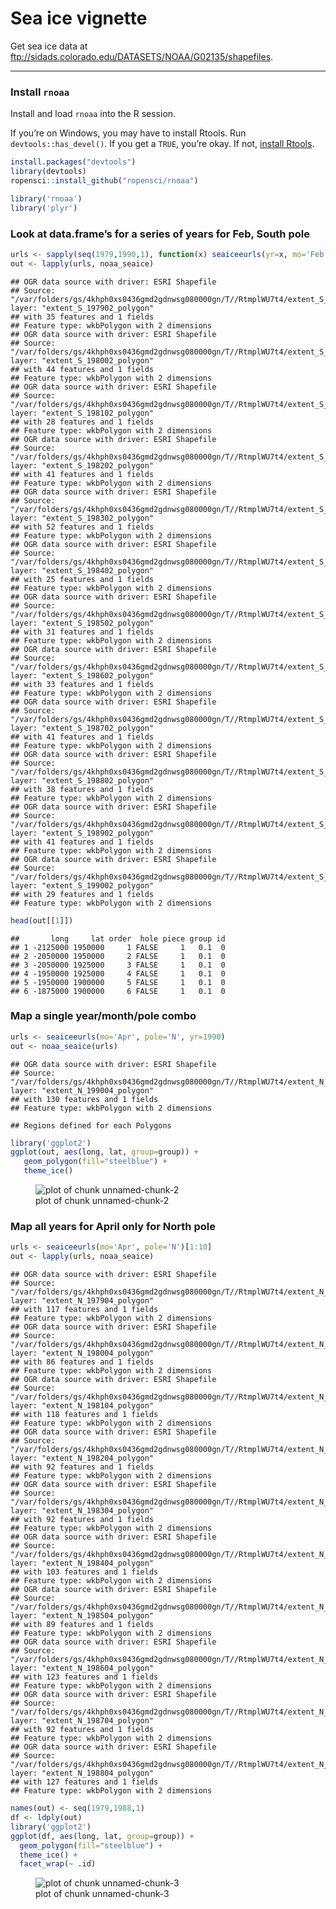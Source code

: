 <!--
%\VignetteEngine{knitr::knitr}
%\VignetteIndexEntry{Sea ice vignette}
-->

Sea ice vignette
======

Get sea ice data at [ftp://sidads.colorado.edu/DATASETS/NOAA/G02135/shapefiles](ftp://sidads.colorado.edu/DATASETS/NOAA/G02135/shapefiles).

********************

### Install `rnoaa`

Install and load `rnoaa` into the R session.

If you're on Windows, you may have to install Rtools. Run `devtools::has_devel()`. If you get a `TRUE`, you're okay. If not, [install Rtools](http://cran.r-project.org/bin/windows/Rtools/).


```r
install.packages("devtools")
library(devtools)
ropensci::install_github("ropensci/rnoaa")
```


```r
library('rnoaa')
library('plyr')
```

### Look at data.frame's for a series of years for Feb, South pole


```r
urls <- sapply(seq(1979,1990,1), function(x) seaiceeurls(yr=x, mo='Feb', pole='S'))
out <- lapply(urls, noaa_seaice)
```

```
## OGR data source with driver: ESRI Shapefile 
## Source: "/var/folders/gs/4khph0xs0436gmd2gdnwsg080000gn/T//RtmplWU7t4/extent_S_197902_polygon", layer: "extent_S_197902_polygon"
## with 35 features and 1 fields
## Feature type: wkbPolygon with 2 dimensions
## OGR data source with driver: ESRI Shapefile 
## Source: "/var/folders/gs/4khph0xs0436gmd2gdnwsg080000gn/T//RtmplWU7t4/extent_S_198002_polygon", layer: "extent_S_198002_polygon"
## with 44 features and 1 fields
## Feature type: wkbPolygon with 2 dimensions
## OGR data source with driver: ESRI Shapefile 
## Source: "/var/folders/gs/4khph0xs0436gmd2gdnwsg080000gn/T//RtmplWU7t4/extent_S_198102_polygon", layer: "extent_S_198102_polygon"
## with 28 features and 1 fields
## Feature type: wkbPolygon with 2 dimensions
## OGR data source with driver: ESRI Shapefile 
## Source: "/var/folders/gs/4khph0xs0436gmd2gdnwsg080000gn/T//RtmplWU7t4/extent_S_198202_polygon", layer: "extent_S_198202_polygon"
## with 41 features and 1 fields
## Feature type: wkbPolygon with 2 dimensions
## OGR data source with driver: ESRI Shapefile 
## Source: "/var/folders/gs/4khph0xs0436gmd2gdnwsg080000gn/T//RtmplWU7t4/extent_S_198302_polygon", layer: "extent_S_198302_polygon"
## with 52 features and 1 fields
## Feature type: wkbPolygon with 2 dimensions
## OGR data source with driver: ESRI Shapefile 
## Source: "/var/folders/gs/4khph0xs0436gmd2gdnwsg080000gn/T//RtmplWU7t4/extent_S_198402_polygon", layer: "extent_S_198402_polygon"
## with 25 features and 1 fields
## Feature type: wkbPolygon with 2 dimensions
## OGR data source with driver: ESRI Shapefile 
## Source: "/var/folders/gs/4khph0xs0436gmd2gdnwsg080000gn/T//RtmplWU7t4/extent_S_198502_polygon", layer: "extent_S_198502_polygon"
## with 31 features and 1 fields
## Feature type: wkbPolygon with 2 dimensions
## OGR data source with driver: ESRI Shapefile 
## Source: "/var/folders/gs/4khph0xs0436gmd2gdnwsg080000gn/T//RtmplWU7t4/extent_S_198602_polygon", layer: "extent_S_198602_polygon"
## with 33 features and 1 fields
## Feature type: wkbPolygon with 2 dimensions
## OGR data source with driver: ESRI Shapefile 
## Source: "/var/folders/gs/4khph0xs0436gmd2gdnwsg080000gn/T//RtmplWU7t4/extent_S_198702_polygon", layer: "extent_S_198702_polygon"
## with 41 features and 1 fields
## Feature type: wkbPolygon with 2 dimensions
## OGR data source with driver: ESRI Shapefile 
## Source: "/var/folders/gs/4khph0xs0436gmd2gdnwsg080000gn/T//RtmplWU7t4/extent_S_198802_polygon", layer: "extent_S_198802_polygon"
## with 38 features and 1 fields
## Feature type: wkbPolygon with 2 dimensions
## OGR data source with driver: ESRI Shapefile 
## Source: "/var/folders/gs/4khph0xs0436gmd2gdnwsg080000gn/T//RtmplWU7t4/extent_S_198902_polygon", layer: "extent_S_198902_polygon"
## with 41 features and 1 fields
## Feature type: wkbPolygon with 2 dimensions
## OGR data source with driver: ESRI Shapefile 
## Source: "/var/folders/gs/4khph0xs0436gmd2gdnwsg080000gn/T//RtmplWU7t4/extent_S_199002_polygon", layer: "extent_S_199002_polygon"
## with 29 features and 1 fields
## Feature type: wkbPolygon with 2 dimensions
```

```r
head(out[[1]])
```

```
##       long     lat order  hole piece group id
## 1 -2125000 1950000     1 FALSE     1   0.1  0
## 2 -2050000 1950000     2 FALSE     1   0.1  0
## 3 -2050000 1925000     3 FALSE     1   0.1  0
## 4 -1950000 1925000     4 FALSE     1   0.1  0
## 5 -1950000 1900000     5 FALSE     1   0.1  0
## 6 -1875000 1900000     6 FALSE     1   0.1  0
```

### Map a single year/month/pole combo


```r
urls <- seaiceeurls(mo='Apr', pole='N', yr=1990)
out <- noaa_seaice(urls)
```

```
## OGR data source with driver: ESRI Shapefile 
## Source: "/var/folders/gs/4khph0xs0436gmd2gdnwsg080000gn/T//RtmplWU7t4/extent_N_199004_polygon", layer: "extent_N_199004_polygon"
## with 130 features and 1 fields
## Feature type: wkbPolygon with 2 dimensions
```

```
## Regions defined for each Polygons
```

```r
library('ggplot2')
ggplot(out, aes(long, lat, group=group)) +
   geom_polygon(fill="steelblue") +
   theme_ice()
```

![plot of chunk unnamed-chunk-2](figure/unnamed-chunk-2.png) 

### Map all years for April only for North pole


```r
urls <- seaiceeurls(mo='Apr', pole='N')[1:10]
out <- lapply(urls, noaa_seaice)
```

```
## OGR data source with driver: ESRI Shapefile 
## Source: "/var/folders/gs/4khph0xs0436gmd2gdnwsg080000gn/T//RtmplWU7t4/extent_N_197904_polygon", layer: "extent_N_197904_polygon"
## with 117 features and 1 fields
## Feature type: wkbPolygon with 2 dimensions
## OGR data source with driver: ESRI Shapefile 
## Source: "/var/folders/gs/4khph0xs0436gmd2gdnwsg080000gn/T//RtmplWU7t4/extent_N_198004_polygon", layer: "extent_N_198004_polygon"
## with 86 features and 1 fields
## Feature type: wkbPolygon with 2 dimensions
## OGR data source with driver: ESRI Shapefile 
## Source: "/var/folders/gs/4khph0xs0436gmd2gdnwsg080000gn/T//RtmplWU7t4/extent_N_198104_polygon", layer: "extent_N_198104_polygon"
## with 118 features and 1 fields
## Feature type: wkbPolygon with 2 dimensions
## OGR data source with driver: ESRI Shapefile 
## Source: "/var/folders/gs/4khph0xs0436gmd2gdnwsg080000gn/T//RtmplWU7t4/extent_N_198204_polygon", layer: "extent_N_198204_polygon"
## with 92 features and 1 fields
## Feature type: wkbPolygon with 2 dimensions
## OGR data source with driver: ESRI Shapefile 
## Source: "/var/folders/gs/4khph0xs0436gmd2gdnwsg080000gn/T//RtmplWU7t4/extent_N_198304_polygon", layer: "extent_N_198304_polygon"
## with 92 features and 1 fields
## Feature type: wkbPolygon with 2 dimensions
## OGR data source with driver: ESRI Shapefile 
## Source: "/var/folders/gs/4khph0xs0436gmd2gdnwsg080000gn/T//RtmplWU7t4/extent_N_198404_polygon", layer: "extent_N_198404_polygon"
## with 103 features and 1 fields
## Feature type: wkbPolygon with 2 dimensions
## OGR data source with driver: ESRI Shapefile 
## Source: "/var/folders/gs/4khph0xs0436gmd2gdnwsg080000gn/T//RtmplWU7t4/extent_N_198504_polygon", layer: "extent_N_198504_polygon"
## with 89 features and 1 fields
## Feature type: wkbPolygon with 2 dimensions
## OGR data source with driver: ESRI Shapefile 
## Source: "/var/folders/gs/4khph0xs0436gmd2gdnwsg080000gn/T//RtmplWU7t4/extent_N_198604_polygon", layer: "extent_N_198604_polygon"
## with 123 features and 1 fields
## Feature type: wkbPolygon with 2 dimensions
## OGR data source with driver: ESRI Shapefile 
## Source: "/var/folders/gs/4khph0xs0436gmd2gdnwsg080000gn/T//RtmplWU7t4/extent_N_198704_polygon", layer: "extent_N_198704_polygon"
## with 92 features and 1 fields
## Feature type: wkbPolygon with 2 dimensions
## OGR data source with driver: ESRI Shapefile 
## Source: "/var/folders/gs/4khph0xs0436gmd2gdnwsg080000gn/T//RtmplWU7t4/extent_N_198804_polygon", layer: "extent_N_198804_polygon"
## with 127 features and 1 fields
## Feature type: wkbPolygon with 2 dimensions
```

```r
names(out) <- seq(1979,1988,1)
df <- ldply(out)
library('ggplot2')
ggplot(df, aes(long, lat, group=group)) +
  geom_polygon(fill="steelblue") +
  theme_ice() +
  facet_wrap(~ .id)
```

![plot of chunk unnamed-chunk-3](figure/unnamed-chunk-3.png) 
